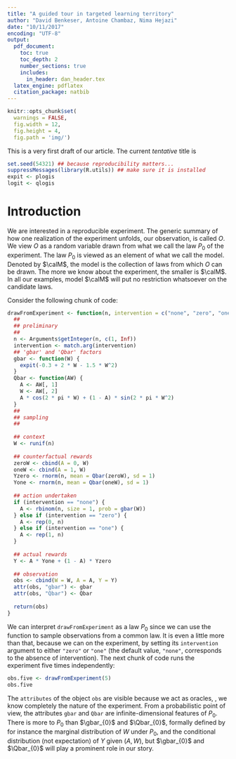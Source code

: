 ```yaml
---
title: "A guided tour in targeted learning territory"
author: "David Benkeser, Antoine Chambaz, Nima Hejazi"
date: "10/11/2017"
encoding: "UTF-8"
output:
  pdf_document:
    toc: true
    toc_depth: 2
    number_sections: true
    includes:
      in_header: dan_header.tex
  latex_engine: pdflatex
  citation_package: natbib
---
```


<!-- to compile the file, run

R -e "rmarkdown::render('dan.Rmd', encoding='UTF-8')"

-->

```r
knitr::opts_chunk$set(
  warnings = FALSE,
  fig.width = 12, 
  fig.height = 4, 
  fig.path = 'img/')
```


This is a very first draft of our article. The current *tentative* title is
\begin{center}
  {\em A guided tour in targeted learning territory}
\end{center}

```r
set.seed(54321) ## because reproducibility matters...
suppressMessages(library(R.utils)) ## make sure it is installed
expit <- plogis
logit <- qlogis
```

# Introduction

We are interested in a reproducible experiment. The generic summary of how one
realization of the experiment unfolds, our observation, is called $O$. We view
$O$  as a  random variable  drawn from  what we  call the  law $P_{0}$  of the
experiment.  The  law $P_{0}$  is viewed  as an  element of  what we  call the
model. Denoted by $\calM$, the model is the collection of \emph{all} laws from
which $O$ can be drawn. The more  we know about the experiment, the smaller is
$\calM$. In all our examples, model $\calM$ will put no restriction whatsoever
on the candidate laws.

Consider the following chunk of code:
```r
drawFromExperiment <- function(n, intervention = c("none", "zero", "one")) {
  ##
  ## preliminary
  ##
  n <- Arguments$getInteger(n, c(1, Inf))
  intervention <- match.arg(intervention)
  ## 'gbar' and 'Qbar' factors
  gbar <- function(W) {
    expit(-0.3 + 2 * W - 1.5 * W^2)
  }
  Qbar <- function(AW) {
    A <- AW[, 1]
	W <- AW[, 2]
    A * cos(2 * pi * W) + (1 - A) * sin(2 * pi * W^2)
  }
  ##
  ## sampling
  ##
  
  ## context
  W <- runif(n)
  
  ## counterfactual rewards
  zeroW <- cbind(A = 0, W)
  oneW <- cbind(A = 1, W)
  Yzero <- rnorm(n, mean = Qbar(zeroW), sd = 1)
  Yone <- rnorm(n, mean = Qbar(oneW), sd = 1)
  
  ## action undertaken
  if (intervention == "none") {
    A <- rbinom(n, size = 1, prob = gbar(W))
  } else if (intervention == "zero") {
    A <- rep(0, n)
  } else if (intervention == "one") {
    A <- rep(1, n)
  }
  
  ## actual rewards
  Y <- A * Yone + (1 - A) * Yzero
  
  ## observation
  obs <- cbind(W = W, A = A, Y = Y)
  attr(obs, "gbar") <- gbar
  attr(obs, "Qbar") <- Qbar
  
  return(obs)
}
```

We can  interpret `drawFromExperiment` as a  law $P_{0}$ since we  can use the
function to sample observations  from a common law.  It is  even a little more
than that, because we can \textbf{intervene} on the experiment, by setting its
`intervention`  argument to  either `"zero"`  or `"one"`  (the default  value,
`"none"`, corresponds to the absence of  intervention). The next chunk of code
runs the experiment five times independently:
```r
obs.five <- drawFromExperiment(5)
obs.five
```
The `attributes`  of the object `obs`  are visible because we  act as oracles,
\emph{i.e.},  we  know  completely  the  nature  of  the  experiment.  From  a
probabilistic  point   of  view,   the  attributes   `gbar`  and   `Qbar`  are
infinite-dimensional  features  of $P_{0}$.  There  is  more to  $P_{0}$  than
$\gbar_{0}$ and $\Qbar_{0}$, formally defined by 
\begin{equation}
  \gbar_{0} (W) \equiv  P_{0} (A=1|W), \quad \Qbar_{0}  (A,W) \equiv E_{P_{0}}
  (Y | A, W),
\end{equation}
for  instance  the  marginal  distribution  of  $W$  under  $P_{0}$,  and  the
conditional  distribution   (not  expectation)  of  $Y$   given  $(A,W)$,  but
$\gbar_{0}$ and $\Qbar_{0}$ will play a prominent role in our story.
